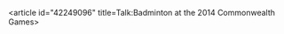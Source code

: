 <article id="42249096" title=Talk:Badminton at the 2014 Commonwealth Games>
	<talkpage id="42249096" title="Talk:Badminton at the 2014 Commonwealth Games">
{{WikiProject Badminton}}
	</talkpage>
</article>